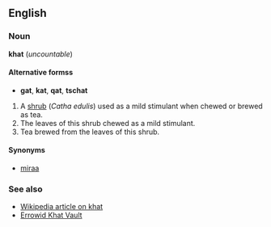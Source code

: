 ==English==
===Noun===
'''khat''' (''uncountable'')

====Alternative formss====
*'''gat''', '''kat''', '''qat''', '''tschat'''

#A [[shrub]] (''Catha edulis'') used as a mild stimulant when chewed or brewed as tea.
#The leaves of this shrub chewed as a mild stimulant.
#Tea brewed from the leaves of this shrub.

====Synonyms====
*[[miraa]]

===See also===
*[[w:khat|Wikipedia article on khat]]
*[http://www.erowid.org/plants/khat/khat.shtml Errowid Khat Vault]